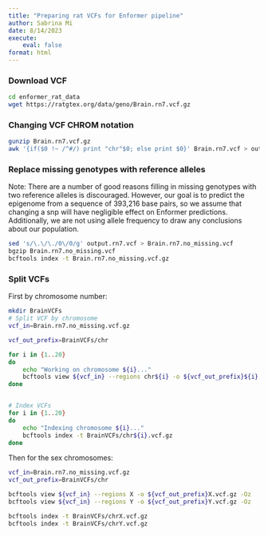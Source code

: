```yaml
---
title: "Preparing rat VCFs for Enformer pipeline"
author: Sabrina Mi
date: 8/14/2023
execute:
    eval: false
format: html
---
```


### Download VCF

```bash
cd enformer_rat_data
wget https://ratgtex.org/data/geno/Brain.rn7.vcf.gz

```


### Changing VCF CHROM notation

```bash
gunzip Brain.rn7.vcf.gz
awk '{if($0 !~ /^#/) print "chr"$0; else print $0}' Brain.rn7.vcf > output.rn7.vcf

```


### Replace missing genotypes with reference alleles

Note: There are a number of good reasons filling in missing genotypes with two reference alleles is discouraged. However, our goal is to predict the epigenome from a sequence of 393,216 base pairs, so we assume that changing a snp will have negligible effect on Enformer predictions. Additionally, we are not using allele frequency to draw any conclusions about our population.


```bash
sed 's/\.\/\./0\/0/g' output.rn7.vcf > Brain.rn7.no_missing.vcf
bgzip Brain.rn7.no_missing.vcf
bcftools index -t Brain.rn7.no_missing.vcf.gz

```



### Split VCFs

First by chromosome number:

```bash

mkdir BrainVCFs
# Split VCF by chromosome
vcf_in=Brain.rn7.no_missing.vcf.gz

vcf_out_prefix=BrainVCFs/chr

for i in {1..20}
do
    echo "Working on chromosome ${i}..."
    bcftools view ${vcf_in} --regions chr${i} -o ${vcf_out_prefix}${i}.vcf.gz -Oz
done


# Index VCFs
for i in {1..20}
do
    echo "Indexing chromosome ${i}..."
    bcftools index -t BrainVCFs/chr${i}.vcf.gz
done
```

Then for the sex chromosomes:

```bash
vcf_in=Brain.rn7.no_missing.vcf.gz
vcf_out_prefix=BrainVCFs/chr

bcftools view ${vcf_in} --regions X -o ${vcf_out_prefix}X.vcf.gz -Oz
bcftools view ${vcf_in} --regions Y -o ${vcf_out_prefix}Y.vcf.gz -Oz

bcftools index -t BrainVCFs/chrX.vcf.gz
bcftools index -t BrainVCFs/chrY.vcf.gz

```